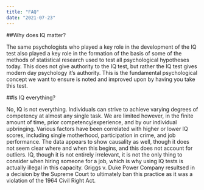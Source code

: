 ```yaml
---
title: "FAQ"
date: "2021-07-23"
---
```

##Why does IQ matter?

The same psychologists who played a key role in the development of the IQ test also played a key role in the formation of the basis of some of the methods of statistical research used to test all psychological hypotheses today. This does not give authority to the IQ test, but rather the IQ test gives modern day psychology it’s authority. This is the fundamental psychological concept we want to ensure is noted and improved upon by having you take this test.

##Is IQ everything?

No, IQ is not everything. Individuals can strive to achieve varying degrees of competency at almost any single task. We are limited however, in the finite amount of time, prior competency/experience, and by our individual upbringing. Various factors have been correlated with higher or lower IQ scores, including single motherhood, participation in crime, and job performance. The data appears to show causality as well, though it does not seem clear where and when this begins, and this does not account for outliers. IQ, though it is not entirely irrelevant, it is not the only thing to consider when hiring someone for a job, which is why using IQ tests is actually illegal in this capacity. Griggs v. Duke Power Company resultsed in a decision by the Supreme Court to ultimately ban this practice as it was a violation of the 1964 Civil Right Act.
